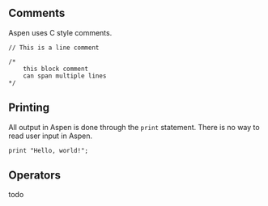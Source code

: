 
## Comments

Aspen uses C style comments.

```
// This is a line comment

/*
    this block comment
    can span multiple lines
*/
```

## Printing

All output in Aspen is done through the `print` statement. There is no way to read user input in Aspen.

```
print "Hello, world!";
```

## Operators

todo

